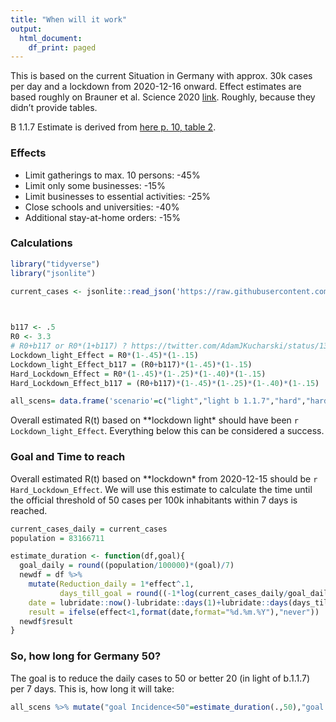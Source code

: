 ```yaml
---
title: "When will it work"
output:
  html_document:
    df_print: paged
---
```

 
 This is based on the current Situation in Germany with approx. 30k cases 
 per day and a lockdown from 2020-12-16 onward. Effect estimates are based 
 roughly on Brauner et al. Science 2020 [link](https://science.sciencemag.org/content/early/2020/12/15/science.abd9338/).
 Roughly, because they didn't provide tables.
 
 B 1.1.7 Estimate is derived from [here p. 10, table 2](https://imperial.ac.uk/media/imperial-college/medicine/mrc-gida/2020-12-31-COVID19-Report-42-Preprint-VOC.pdf).  
 
### Effects
 
 - Limit gatherings to max. 10 persons: -45%
 - Limit only some businesses: -15%
 - Limit businesses to essential activities: -25%
 - Close schools and universities: -40%
 - Additional stay-at-home orders: -15% 

### Calculations 
 
```r
library("tidyverse")
library("jsonlite")

current_cases <- jsonlite::read_json('https://raw.githubusercontent.com/zidatalab/covid19dashboard/master/data/frueindikatoren.json',simplifyVector = TRUE) %>% filter(Indikator=="Neue Fälle pro Tag") %>% pull(Wert) %>% as.numeric(.)

  

b117 <- .5
R0 <- 3.3
# R0+b117 or R0*(1+b117) ? https://twitter.com/AdamJKucharski/status/1343567425107881986
Lockdown_light_Effect = R0*(1-.45)*(1-.15)
Lockdown_light_Effect_b117 = (R0+b117)*(1-.45)*(1-.15)
Hard_Lockdown_Effect = R0*(1-.45)*(1-.25)*(1-.40)*(1-.15)
Hard_Lockdown_Effect_b117 = (R0+b117)*(1-.45)*(1-.25)*(1-.40)*(1-.15)

all_scens= data.frame('scenario'=c("light","light b 1.1.7","hard","hard b 1.1.7"),effect=c(Lockdown_light_Effect,Lockdown_light_Effect_b117,Hard_Lockdown_Effect,Hard_Lockdown_Effect_b117))

```
 
Overall estimated R(t) based on **lockdown light* should have been `r Lockdown_light_Effect`. Everything below this can be considered a success.
 
### Goal and Time to reach

Overall estimated R(t) based on **lockdown* from 2020-12-15 should be `r Hard_Lockdown_Effect`. We will use this estimate to calculate the time until the 
official threshold of 50 cases per 100k inhabitants within 7 days is reached.

```r

current_cases_daily = current_cases
population = 83166711
```


```r
estimate_duration <- function(df,goal){
  goal_daily = round((population/100000)*(goal)/7)
  newdf = df %>%
    mutate(Reduction_daily = 1*effect^.1,
           days_till_goal = round((-1*log(current_cases_daily/goal_daily)/log(Reduction_daily))),
    date = lubridate::now()-lubridate::days(1)+lubridate::days(days_till_goal),
    result = ifelse(effect<1,format(date,format="%d.%m.%Y"),"never"))
  newdf$result
}
```


### So, how long for Germany 50?

The goal is to reduce the daily cases to 50 or better 20 (in light of b.1.1.7) per 7 days. This is, how long it will take:

```r
all_scens %>% mutate("goal Incidence<50"=estimate_duration(.,50),"goal Incidence<20"=estimate_duration(.,20)) %>% rename("R(t) for scenario"=effect)
```






 

